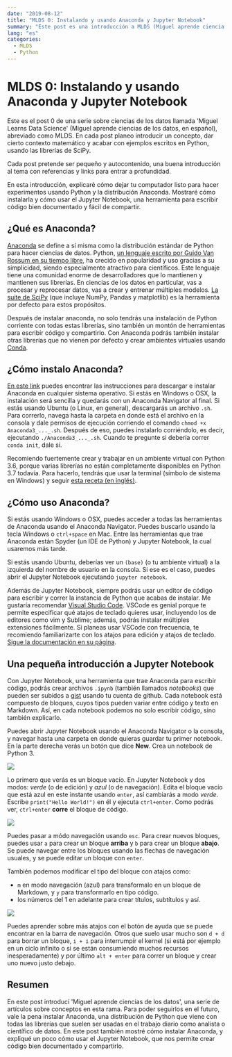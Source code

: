 ```yaml
---
date: "2019-08-12"
title: "MLDS 0: Instalando y usando Anaconda y Jupyter Notebook"
summary: "Este post es una introducción a MLDS (Miguel aprende ciencia de los datos), y una descripción de cómo dejar todo listo para las siguientes instancias de la serie."
lang: "es"
categories:
  - MLDS
  - Python
---
```


# MLDS 0: Instalando y usando Anaconda y Jupyter Notebook

Este es el post 0 de una serie sobre ciencias de los datos llamada 'Miguel Learns Data Science' (Miguel aprende ciencias de los datos, en español), abreviado como MLDS. En cada post planeo introducir un concepto, dar cierto contexto matemático y acabar con ejemplos escritos en Python, usando las librerías de SciPy.

Cada post pretende ser pequeño y autocontenido, una buena introducción al tema con referencias y links para entrar a profundidad.

En esta introducción, explicaré cómo dejar tu computador listo para hacer experimentos usando Python y la distribución Anaconda. Mostraré cómo instalarla y cómo usar el Jupyter Notebook, una herramienta para escribir código bien documentado y fácil de compartir.

## ¿Qué es Anaconda?

[Anaconda](https://www.anaconda.com/) se define a sí misma como la distribución estándar de Python para hacer ciencias de datos. Python, [un lenguaje escrito por Guido Van Rossum en su tiempo libre](https://www.zdnet.com/article/python-is-eating-the-world-how-one-developers-side-project-became-the-hottest-programming-language-on-the-planet/?2), ha crecido en popularidad y uso gracias a su simplicidad, siendo especialmente atractivo para científicos. Este lenguaje tiene una comunidad enorme de desarrolladores que lo mantienen y mantienen sus librerías. En ciencias de los datos en particular, vas a procesar y reprocesar datos, vas a crear y entrenar múltiples modelos. [La suite de SciPy](https://www.scipy.org/) (que incluye NumPy, Pandas y matplotlib) es la herramienta por defecto para estos propósitos.

Después de instalar anaconda, no solo tendrás una instalación de Python corriente con todas estas librerías, sino también un montón de herramientas para escribir código y compartirlo. Con Anaconda podrás también instalar otras librerías que no vienen por defecto y crear ambientes virtuales usando [Conda](https://docs.conda.io/en/latest/).

## ¿Cómo instalo Anaconda?

[En este link](https://www.anaconda.com/distribution/) puedes encontrar las instrucciones para descargar e instalar Anaconda en cualquier sistema operativo. Si estás en Windows o OSX, la instalación será sencilla y quedarás con un Anaconda Navigator al final. Si estás usando Ubuntu (o Linux, en general), descargarás un archivo `.sh`. Para correrlo, navega hasta la carpeta en donde está el archivo en la consola y dale permisos de ejecución corriendo el comando `chmod +x Anaconda3_..._.sh`. Después de eso, puedes instalarlo corriéndolo, es decir, ejecutando `./Anaconda3_..._.sh`. Cuando te pregunte si debería correr `conda init`, dale sí.

Recomiendo fuertemente crear y trabajar en un ambiente virtual con Python 3.6, porque varias librerías no están completamente disponibles en Python 3.7 todavía. Para hacerlo, tendrás que usar la terminal (símbolo de sistema en Windows) y seguir [esta receta (en inglés)](https://uoa-eresearch.github.io/eresearch-cookbook/recipe/2014/11/20/conda/).

## ¿Cómo uso Anaconda?

Si estás usando Windows o OSX, puedes acceder a todas las herramientas de Anaconda usando el Anaconda Navigator. Puedes buscarlo usando la tecla Windows o `ctrl+space` en Mac. Entre las herramientas que trae Anaconda están Spyder (un IDE de Python) y Jupyter Notebook, la cual usaremos más tarde.

Si estás usando Ubuntu, deberías ver un `(base)` (o tu ambiente virtual) a la izquierda del nombre de usuario en la consola. Si ese es el caso, puedes abrir el Jupyter Notebook ejecutando `jupyter notebook`.

Además de Jupyter Notebook, siempre podrás usar un editor de código para escribir y correr la instancia de Python que acabas de instalar. Me gustaría recomendar [Visual Studio Code](https://code.visualstudio.com/). VSCode es genial porque te permite especificar qué atajos de teclado quieres usar, incluyendo los de editores como vim y Sublime; además, podrás instalar múltiples extensiones fácilmente. Si planeas usar VSCode con frecuencia, te recomiendo familiarizarte con los atajos para edición y atajos de teclado. [Sigue la documentación en su página](https://code.visualstudio.com/docs).

## Una pequeña introducción a Jupyter Notebook

Con Jupyter Notebook, una herramienta que trae Anaconda para escribir código, podrás crear archivos `.ipynb` (también llamados *notebooks*) que pueden ser subidos a [gist](https://gist.github.com/) usando tu cuenta de github. Cada notebook está compuesto de bloques, cuyos tipos pueden variar entre código y texto en Markdown. Así, en cada notebook podemos no solo escribir código, sino también explicarlo.

Puedes abrir Jupyter Notebook usando el Anaconda Navigator o la consola, y navegar hasta una carpeta en donde quieras guardar tu primer notebook. En la parte derecha verás un botón que dice **New**. Crea un notebook de Python 3.

![](/assets/notebook.gif)

Lo primero que verás es un bloque vacío. En Jupyter Notebook y dos modos: *verde* (o de edición) y *azul* (o de navegación). Edita el bloque vacío que está azul en este instante usando `enter`, así cambiarás a modo *verde*. Escribe `print("Hello World!")` en él y ejecuta `ctrl+enter`. Como podrás ver, `ctrl+enter` **corre** el bloque de código.

![](/assets/running.gif)

Puedes pasar a módo navegación usando `esc`. Para crear nuevos bloques, puedes usar `a` para crear un bloque **arriba** y `b` para crear un bloque **abajo**. Se puede navegar entre los bloques usando las flechas de navegación usuales, y se puede editar un bloque con `enter`.

También podemos modificar el tipo del bloque con atajos como:
- `m` en modo navegación (azul) para transformalo en un bloque de Markdown, y `y` para transformarlo en tipo código.
- los números del 1 en adelante para crear títulos, subtítulos y así.

![](/assets/cells.gif)

Puedes aprender sobre más atajos con el botón de ayuda que se puede encontrar en la barra de navegación. Otros que suelo usar mucho son `d + d` para borrar un bloque, `i + i` para interrumpir el kernel (si está por ejemplo en un ciclo infinito o si se están consumiendo muchos recursos inesperadamente) y por último `alt + enter` para correr un bloque y crear uno nuevo justo debajo.

## Resumen

En este post introducí 'Miguel aprende ciencias de los datos', una serie de artículos sobre conceptos en esta rama. Para poder seguirlos en el futuro, vale la pena instalar Anaconda, una distribución de Python que viene con todas las librerías que suelen ser usadas en el trabajo diario como analista o científico de datos. En este post también mostré cómo instalar Anaconda, y expliqué un poco cómo usar el Jupyter Notebook, que nos permite crear código bien documentado y compartirlo.
